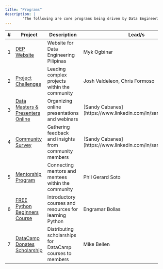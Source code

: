 ```yaml
---
title: "Programs"
description: |
        "The following are core programs being driven by Data Engineering Pilipinas to push its mission."
---
```


 
| #  | Project                          | Description                                          | Lead/s                        |
|----|----------------------------------|------------------------------------------------------|-----------------------------|
| 1  | [DEP Website](https://dataengineering.ph/)                      | Website for Data Engineering Pilipinas               | Myk Ogbinar                 |
| 2  | [Project Challenges](community.qmd#official-datacamp-donates-partner)               | Leading complex projects within the community        | Josh Valdeleon, Chris Formoso|
| 3  | [Data Masters & Presenters Online](https://m.me/ch/Abb-DouVSULyIWfm/) | Organizing online presentations and webinars         | [Sandy Cabanes] (https://www.linkedin.com/in/sandygcabanes)               |
| 4  | [Community Survey](https://docs.google.com/forms/d/e/1FAIpQLSeHlv5pmUZpjvHu7tquIUe6yjx2jBMCOsjcPXeQ0mnpg-i2YA/viewform)                 | Gathering feedback and insights from community members | [Sandy Cabanes] (https://www.linkedin.com/in/sandygcabanes)                 |
| 5  | [Mentorship Program](community.qmd#mentoring-program-2024)               | Connecting mentors and mentees within the community  | Phil Gerard Soto            |
| 6  | [FREE Python Beginners Course](https://citizendev.code.sydney/)                 | Introductory courses and resources for learning Python | Engramar Bollas             |
| 7  | [DataCamp Donates Scholarship](index.qmd#official-datacamp-donates-partner)     | Distributing scholarships for DataCamp courses to members | Mike Bellen                 |

